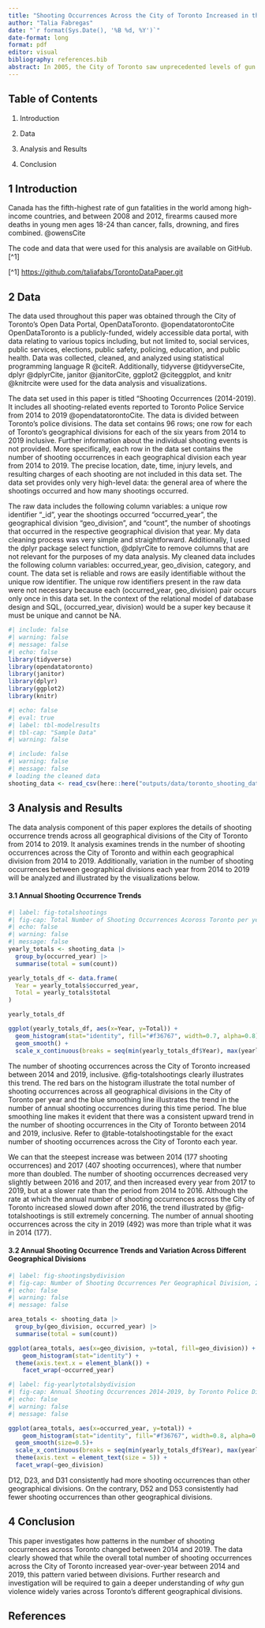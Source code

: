 ```yaml
---
title: "Shooting Occurrences Across the City of Toronto Increased in the Six-Year Period From 2014 to 2019"
author: "Talia Fabregas"
date: "`r format(Sys.Date(), '%B %d, %Y')`"
date-format: long
format: pdf
editor: visual
bibliography: references.bib
abstract: In 2005, the City of Toronto saw unprecedented levels of gun violence @siciliano. More than a decade later, the number of yearly shooting occurrences across Toronto continued to rise. Using data from the City of Toronto Open Data Portal, this paper investigates trends in the number of shooting occurrences in different divisions of Toronto, from 2014 to 2019, inclusive. This paper shows that across the City of Toronto, shooting occurrences steadily increased in the six-year period from 2014 to 2019, with the number of shooting occurrences in Toronto in 2019 being more than triple what it was in 2014. 
---
```


## Table of Contents

1.  Introduction

2.  Data

3.  Analysis and Results

4.  Conclusion

## 1 Introduction

Canada has the fifth-highest rate of gun fatalities in the world among high-income countries, and between 2008 and 2012, firearms caused more deaths in young men ages 18-24 than cancer, falls, drowning, and fires combined. @owensCite

The code and data that were used for this analysis are available on GitHub. \[\^1\]

\[\^1\] <https://github.com/taliafabs/TorontoDataPaper.git>

## 2 Data

The data used throughout this paper was obtained through the City of Toronto's Open Data Portal, OpenDataToronto. @opendatatorontoCite OpenDataToronto is a publicly-funded, widely accessible data portal, with data relating to various topics including, but not limited to, social services, public services, elections, public safety, policing, education, and public health. Data was collected, cleaned, and analyzed using statistical programming language R @citeR. Additionally, tidyverse @tidyverseCite, dplyr @dplyrCite, janitor @janitorCite, ggplot2 @citeggplot, and knitr @knitrcite were used for the data analysis and visualizations.

The data set used in this paper is titled "Shooting Occurrences (2014-2019). It includes all shooting-related events reported to Toronto Police Service from 2014 to 2019 @opendatatorontoCite. The data is divided between Toronto's police divisions. The data set contains 96 rows; one row for each of Toronto's geographical divisions for each of the six years from 2014 to 2019 inclusive. Further information about the individual shooting events is not provided. More specifically, each row in the data set contains the number of shooting occurrences in each geographical division each year from 2014 to 2019. The precise location, date, time, injury levels, and resulting charges of each shooting are not included in this data set. The data set provides only very high-level data: the general area of where the shootings occurred and how many shootings occurred.

The raw data includes the following column variables: a unique row identifier "\_id", year the shootings occurred "occurred_year", the geographical division "geo_division", and "count", the number of shootings that occurred in the respective geographical division that year. My data cleaning process was very simple and straightforward. Additionally, I used the dplyr package select function, @dplyrCite to remove columns that are not relevant for the purposes of my data analysis. My cleaned data includes the following column variables: occurred_year, geo_division, category, and count. The data set is reliable and rows are easily identifiable without the unique row identifier. The unique row identifiers present in the raw data were not necessary because each (occurred_year, geo_division) pair occurs only once in this data set. In the context of the relational model of database design and SQL, (occurred_year, division) would be a super key because it must be unique and cannot be NA.

```r
#| include: false
#| warning: false
#| message: false
#| echo: false
library(tidyverse)
library(opendatatoronto)
library(janitor)
library(dplyr)
library(ggplot2)
library(knitr)


```

```r
#| echo: false
#| eval: true
#| label: tbl-modelresults
#| tbl-cap: "Sample Data"
#| warning: false
```

```r
#| include: false
#| warning: false
#| message: false
# loading the cleaned data
shooting_data <- read_csv(here::here("outputs/data/toronto_shooting_data.csv"))
```

## 3 Analysis and Results

The data analysis component of this paper explores the details of shooting occurrence trends across all geographical divisions of the City of Toronto from 2014 to 2019. It analysis examines trends in the number of shooting occurrences across the City of Toronto and within each geographical division from 2014 to 2019. Additionally, variation in the number of shooting occurrences between geographical divisions each year from 2014 to 2019 will be analyzed and illustrated by the visualizations below.

#### 3.1 Annual Shooting Occurrence Trends

```r
#| label: fig-totalshootings
#| fig-cap: Total Number of Shooting Occurrences Acoross Toronto per year, 2014-2019
#| echo: false
#| warning: false
#| message: false
yearly_totals <- shooting_data |>
  group_by(occurred_year) |>
  summarise(total = sum(count))

yearly_totals_df <- data.frame(
  Year = yearly_totals$occurred_year,
  Total = yearly_totals$total
)

yearly_totals_df

ggplot(yearly_totals_df, aes(x=Year, y=Total)) +
  geom_histogram(stat="identity", fill="#f36767", width=0.7, alpha=0.8) +
  geom_smooth() +
  scale_x_continuous(breaks = seq(min(yearly_totals_df$Year), max(yearly_totals_df$Year), by = 1))
```

The number of shooting occurrences across the City of Toronto increased between 2014 and 2019, inclusive. @fig-totalshootings clearly illustrates this trend. The red bars on the histogram illustrate the total number of shooting occurrences across all geographical divisions in the City of Toronto per year and the blue smoothing line illustrates the trend in the number of annual shooting occurrences during this time period. The blue smoothing line makes it evident that there was a consistent upward trend in the number of shooting occurrences in the City of Toronto between 2014 and 2019, inclusive. Refer to @table-totalshootingstable for the exact number of shooting occurrences across the City of Toronto each year.

We can that the steepest increase was between 2014 (177 shooting occurrences) and 2017 (407 shooting occurrences), where that number more than doubled. The number of shooting occurrences decreased very slightly between 2016 and 2017, and then increased every year from 2017 to 2019, but at a slower rate than the period from 2014 to 2016. Although the rate at which the annual number of shooting occurrences across the City of Toronto increased slowed down after 2016, the trend illustrated by @fig-totalshootings is still extremely concerning. The number of annual shooting occurrences across the city in 2019 (492) was more than triple what it was in 2014 (177).

#### 3.2 Annual Shooting Occurrence Trends and Variation Across Different Geographical Divisions

```r
#| label: fig-shootingsbydivision
#| fig-cap: Number of Shooting Occurrences Per Geographical Division, 2014-2019
#| echo: false
#| warning: false
#| message: false

area_totals <- shooting_data |>
  group_by(geo_division, occurred_year) |>
  summarise(total = sum(count))

ggplot(area_totals, aes(x=geo_division, y=total, fill=geo_division)) +
    geom_histogram(stat="identity") +
  theme(axis.text.x = element_blank()) +
    facet_wrap(~occurred_year)

```

```r
#| label: fig-yearlytotalsbydivision
#| fig-cap: Annual Shooting Occurrences 2014-2019, by Toronto Police Division
#| echo: false
#| warning: false
#| message: false

ggplot(area_totals, aes(x=occurred_year, y=total)) +
    geom_histogram(stat="identity", fill="#f36767", width=0.8, alpha=0.8) +
  geom_smooth(size=0.5)+
  scale_x_continuous(breaks = seq(min(yearly_totals_df$Year), max(yearly_totals_df$Year), by = 1)) +
  theme(axis.text = element_text(size = 5)) +
  facet_wrap(~geo_division)


```

D12, D23, and D31 consistently had more shooting occurrences than other geographical divisions. On the contrary, D52 and D53 consistently had fewer shooting occurrences than other geographical divisions.

## 4 Conclusion

This paper investigates how patterns in the number of shooting occurrences across Toronto changed between 2014 and 2019. The data clearly showed that while the overall total number of shooting occurrences across the City of Toronto increased year-over-year between 2014 and 2019, this pattern varied between divisions. Further research and investigation will be required to gain a deeper understanding of *why* gun violence widely varies across Toronto's different geographical divisions.

## References
